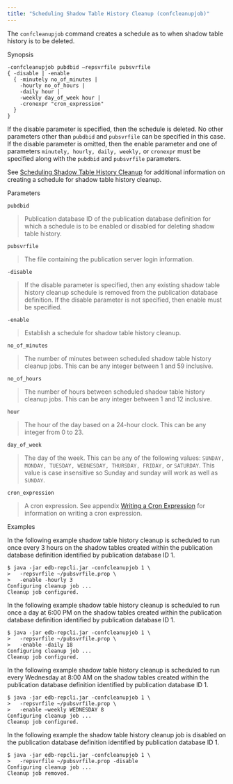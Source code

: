 ```yaml
---
title: "Scheduling Shadow Table History Cleanup (confcleanupjob)"
---
```


<div id="schedule_shadow_table_history_clean" class="registered_link"></div>


The `confcleanupjob` command creates a schedule as to when shadow table history is to be deleted.

Synopsis

``` text
-confcleanupjob pubdbid –repsvrfile pubsvrfile
{ -disable | -enable
  { -minutely no_of_minutes |
    -hourly no_of_hours |
    -daily hour |
    -weekly day_of_week hour |
    -cronexpr "cron_expression"
  }
}
```

If the disable parameter is specified, then the schedule is deleted. No other parameters other than `pubdbid` and `pubsvrfile` can be specified in this case. If the disable parameter is omitted, then the enable parameter and one of parameters `minutely, hourly, daily, weekly,` or `cronexpr` must be specified along with the `pubdbid` and `pubsvrfile` parameters.

See [Scheduling Shadow Table History Cleanup](../../07_common_operations/#schedule_shadow_table_history_cleanup) for additional information on creating a schedule for shadow table history cleanup.

Parameters

`pubdbid`

> Publication database ID of the publication database definition for which a schedule is to be enabled or disabled for deleting shadow table history.

`pubsvrfile`

> The file containing the publication server login information.

`-disable`

> If the disable parameter is specified, then any existing shadow table history cleanup schedule is removed from the publication database definition. If the disable parameter is not specified, then enable must be specified.

`-enable`

> Establish a schedule for shadow table history cleanup.

`no_of_minutes`

> The number of minutes between scheduled shadow table history cleanup jobs. This can be any integer between 1 and 59 inclusive.

`no_of_hours`

> The number of hours between scheduled shadow table history cleanup jobs. This can be any integer between 1 and 12 inclusive.

`hour`

> The hour of the day based on a 24-hour clock. This can be any integer from 0 to 23.

`day_of_week`

> The day of the week. This can be any of the following values: `SUNDAY, MONDAY, TUESDAY, WEDNESDAY, THURSDAY, FRIDAY,` or `SATURDAY`. This value is case insensitive so Sunday and sunday will work as well as `SUNDAY`.

`cron_expression`

> A cron expression. See appendix [Writing a Cron Expression](../../10_appendix/04_miscellaneous_xdb_processing_topics/#writing_cron_exp) for information on writing a cron expression.

Examples

In the following example shadow table history cleanup is scheduled to run once every 3 hours on the shadow tables created within the publication database definition identified by publication database ID 1.

``` text
$ java -jar edb-repcli.jar -confcleanupjob 1 \
>   -repsvrfile ~/pubsvrfile.prop \
>   -enable -hourly 3
Configuring cleanup job ...
Cleanup job configured.
```

In the following example shadow table history cleanup is scheduled to run once a day at 6:00 PM on the shadow tables created within the publication database definition identified by publication database ID 1.

``` text
$ java -jar edb-repcli.jar -confcleanupjob 1 \
>   -repsvrfile ~/pubsvrfile.prop \
>   -enable -daily 18
Configuring cleanup job ...
Cleanup job configured.
```

In the following example shadow table history cleanup is scheduled to run every Wednesday at 8:00 AM on the shadow tables created within the publication database definition identified by publication database ID 1.

``` text
$ java -jar edb-repcli.jar -confcleanupjob 1 \
>   -repsvrfile ~/pubsvrfile.prop \
>   -enable –weekly WEDNESDAY 8
Configuring cleanup job ...
Cleanup job configured.
```

In the following example the shadow table history cleanup job is disabled on the publication database definition identified by publication database ID 1.

``` text
$ java -jar edb-repcli.jar -confcleanupjob 1 \
>   -repsvrfile ~/pubsvrfile.prop -disable
Configuring cleanup job ...
Cleanup job removed.
```
